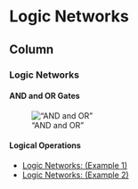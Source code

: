 Logic Networks {data-navmenu="Logic Networks"}
====================================

Column {.tabset}
-------------------------------



### Logic Networks
#### AND and OR Gates

!["AND and OR"](Section_04/and-or-logic-gate.JPG)

#### Logical Operations

* <a href = "https://www.youtube.com/watch?v=/DtkPULIOlWQ"> Logic Networks: (Example 1)</a>
* <a href = "https://www.youtube.com/watch?v=/NzFMJwUR82k"> Logic Networks: (Example 2)</a>
